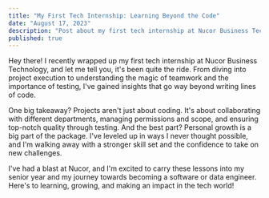 ```yaml
---
title: "My First Tech Internship: Learning Beyond the Code"
date: "August 17, 2023"
description: "Post about my first tech internship at Nucor Business Technology"
published: true
---
```


Hey there! I recently wrapped up my first tech internship at Nucor Business Technology, and let me tell you, it's been quite the ride. From diving into project execution to understanding the magic of teamwork and the importance of testing, I've gained insights that go way beyond writing lines of code.

One big takeaway? Projects aren't just about coding. It's about collaborating with different departments, managing permissions and scope, and ensuring top-notch quality through testing. And the best part? Personal growth is a big part of the package. I've leveled up in ways I never thought possible, and I'm walking away with a stronger skill set and the confidence to take on new challenges.

I've had a blast at Nucor, and I'm excited to carry these lessons into my senior year and my journey towards becoming a software or data engineer. Here's to learning, growing, and making an impact in the tech world!